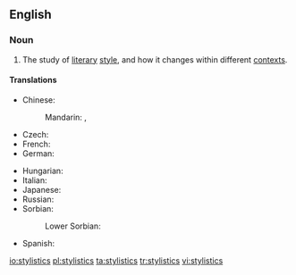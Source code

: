 ==English==

===Noun===
{{wikipedia|stylistics (linguistics)}}
{{en-noun|-}}

# {{context|linguistics|lang=en}} The study of [[literary]] [[style]], and how it changes within different [[context]]s.

====Translations====
{{trans-top|study of literary style}}
* Chinese:
*: Mandarin: {{t|cmn|文體學|sc=Hani}}, {{t|cmn|文体学|tr=wéntǐxué|sc=Hani}}
* Czech: {{t-|cs|stylistika|f}}
* French: {{t+|fr|stylistique|f}}
* German: {{t+|de|Stilistik|f}}
{{trans-mid}}
* Hungarian: {{t-|hu|stilisztika}}
* Italian: {{t-|it|stilistica|f}}
* Japanese: {{t-|ja|文体論|tr=ぶんたいろん, buntairon|sc=Jpan}}
* Russian: {{t+|ru|стилистика|f|tr=stilístika|sc=Cyrl}}
* Sorbian:
*: Lower Sorbian: {{tø|dsb|stilistika|f}}
* Spanish: {{t+|es|estilística|f}}
{{trans-bottom}}

[[io:stylistics]]
[[pl:stylistics]]
[[ta:stylistics]]
[[tr:stylistics]]
[[vi:stylistics]]